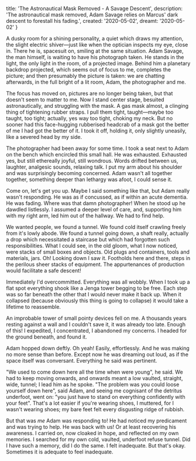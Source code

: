   title: 'The Astronautical Mask Removed - A Savage Descent',
  description: 'The astronautical mask removed, Adam Savage relies on Marcus\' dark descent to forestall his fading.',
  created: '2020-05-02',
  dreamt: '2020-05-02'
}

A dusky room for a shining personality, a quiet which draws my attention, the slight electric shiver—just like when the optician inspects my eye, close in.
There he is, spacesuit on, smiling at the same situation.
Adam Savage, the man himself, is waiting to have his photograph taken.
He stands in the light, the only light in the room, of a projected image.
Behind him a planetary backdrop projected, which seems out of focus to me, completes the picture;
and then presumably the picture is taken:
we are chatting afterwards, in the full bright of a lit room, Adam, the photographer and me.

The focus has moved on, pictures are no longer being taken, but that doesn't seem to matter to me.
Now I stand center stage, besuited astronautically, and struggling with the mask.
A gas mask almost, a clinging thing of tightening rubber straps.
I pull them tight, taught—maybe too taught, too tight; actually, yes way too tight, choking my neck.
But no sooner had this face-hugging rubberised headcrab of a mask got the better of me I had got the better of it.
I took it off, holding it, only slightly uneasily, like a severed head by my side.

The photographer had been away for some time.
I took a seat next to Adam on the bench which encircled this small hall.
He was exhausted. Exhausted yes, but still ethereally joyful, still wondrous.
Words drifted between us, laughter, analgesic sounds, relaxing talk.
I put my arm about his shoulder and was surprisingly becoming concerned.
Adam wasn't all together together, something deeper than lethargy was afoot, I could sense it.

Come on, let's get you up. Maybe I said something like that, but Adam really wasn't responding.
He was as if concussed, as if within an acute dementia.
He was fading.
Where was that damn photographer!
When he stood up he dawdled listlessly.
I assumed a deeper level of care, and, supporting him with my right arm, led him out of the hallway.
We had to find help.

We wanted people, we found a tunnel.
We found cold itself crawling freely from it's lowly abode.
We found a tunnel going down, a shaft really, actually a drop which necessitated a staircase but which had forgotten such responsibilities.
What I could see, in the old gloom, what I now noticed, were stacks of small boxes and objects.
Old plugs and containers, tools and materials, jars.
Oh! Looking down I saw it.
Footholds here and there, steps in the perilous sheer stacks of equipment.
The appurtenances of production would facilitate a safe descent!

Immediately I'd overcommitted.
Everything was all wobbly.
When I took up a flat spot everything shook like a Jenga tower begging to be free.
Each step was so far beneath the other that I would never make it back up.
When it collapsed (because obviously this thing is going to collapse) it would take a lifetime to reassemble.

An improbable tower of small pointy devices fell on me.
A thousands years resting against a wall and I couldn't save it, it was already too late.
Enough of this!
I expedited, I concentrated, I abandoned my concerns.
I headed for the ground beneath, and found it.

Adam hopped down deftly.
Oh yeah!
Easily, effortlessly.
And he was making no more sense than before.
Except now he was dreaming out loud, as if the space itself was conversant. Everything he said was pertinent.

"We used to come down here all the time when were young", he said.
We had to keep moving onwards, and onwards meant a low vaulted, straight, wide, tunnel; I lead him as he spoke.
"The problem was you could loose yourself down here", said Adam, and seeing me cognisant of the detritus underfoot, went on: "you just have to stand on everything confidently with your feet".
That's a lot easier if you're wearing shoes, I muttered, for I wasn't wearing shoes;
my bare feet felt every disgusting ridge of rubbish.

But that was _me_ Adam was responding to!
He had noticed my predicament and was trying to help.
He was back with us! Or at least recovering his awareness.
I carried on, now cloaked in hope, and reflected on my own memories.
I searched for my own cold, vaulted, underfoot refuse tunnel.
Did I have such a memory, did I do the same.
I felt inadequate.
But that's okay.
Sometimes it is adequate to feel inadequate.